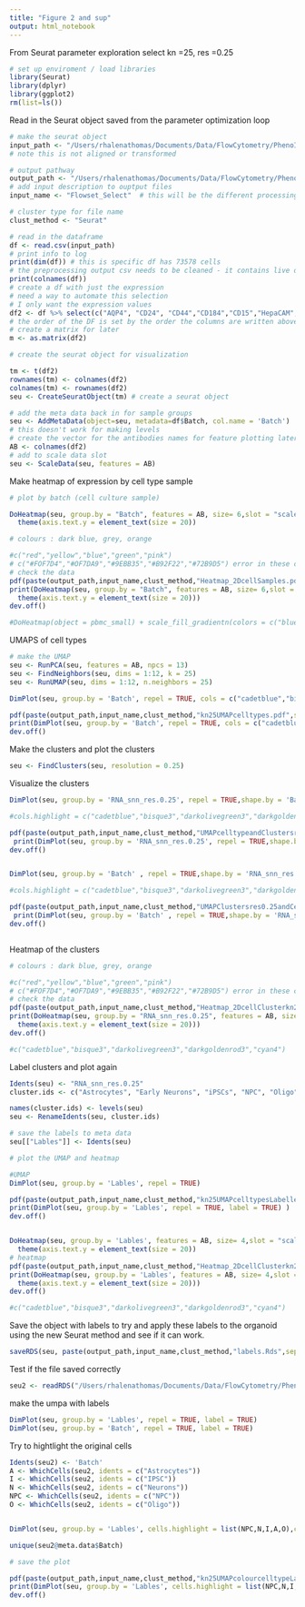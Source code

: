 ```yaml
---
title: "Figure 2 and sup"
output: html_notebook
---
```


From Seurat parameter exploration select kn =25, res =0.25

```r
# set up enviroment / load libraries
library(Seurat)
library(dplyr)
library(ggplot2)
rm(list=ls())

```

Read in the Seurat object saved from the parameter optimization loop


```r
# make the seurat object
input_path <- "/Users/rhalenathomas/Documents/Data/FlowCytometry/PhenoID/Analysis/2Dcells_surface/preprocessing/select/2DcellsSelectflowset.csv"
# note this is not aligned or transformed

# output pathway
output_path <- "/Users/rhalenathomas/Documents/Data/FlowCytometry/PhenoID/Analysis/2Dcells_surface/Figure2/"
# add input description to ouptput files
input_name <- "Flowset_Select"  # this will be the different processing types

# cluster type for file name
clust_method <- "Seurat"

# read in the dataframe
df <- read.csv(input_path)
# print info to log 
print(dim(df)) # this is specific df has 73578 cells
# the preprocessing output csv needs to be cleaned - it contains live dead, FSC, SSC and the sample column
print(colnames(df))
# create a df with just the expression 
# need a way to automate this selection 
# I only want the expression values
df2 <- df %>% select(c("AQP4", "CD24", "CD44","CD184","CD15","HepaCAM","CD29","CD56", "O4","CD140a","CD133","GLAST","CD71"))
# the order of the DF is set by the order the columns are written above
# create a matrix for later
m <- as.matrix(df2) 

# create the seurat object for visualization

tm <- t(df2)
rownames(tm) <- colnames(df2)
colnames(tm) <- rownames(df2)
seu <- CreateSeuratObject(tm) # create a seurat object 

# add the meta data back in for sample groups
seu <- AddMetaData(object=seu, metadata=df$Batch, col.name = 'Batch')
# this doesn't work for making levels
# create the vector for the antibodies names for feature plotting later
AB <- colnames(df2)
# add to scale data slot
seu <- ScaleData(seu, features = AB)

```

Make heatmap of expression by cell type sample

```r
# plot by batch (cell culture sample)

DoHeatmap(seu, group.by = "Batch", features = AB, size= 6,slot = "scale.data", group.colors = c("cadetblue","bisque3","darkolivegreen3","darkgoldenrod3","cyan4"), disp.max = 2, disp.min = -1.5) + scale_fill_gradientn(colors = c("#154c79", "#eeeee4", "#e28743")) + 
  theme(axis.text.y = element_text(size = 20))

# colours : dark blue, grey, orange

#c("red","yellow","blue","green","pink")
# c("#FOF7D4","#OF7DA9","#9EBB35","#B92F22","#72B9D5") error in these colours
# check the data
pdf(paste(output_path,input_name,clust_method,"Heatmap_2DcellSamples.pdf",sep=""),width =6, height = 4)
print(DoHeatmap(seu, group.by = "Batch", features = AB, size= 6,slot = "scale.data", group.colors = c("cadetblue","bisque3","darkolivegreen3","darkgoldenrod3","cyan4"), disp.max = 2, disp.min = -1.5) + scale_fill_gradientn(colors = c("#154c79", "#eeeee4", "#e28743")) + 
  theme(axis.text.y = element_text(size = 20)))
dev.off()

#DoHeatmap(object = pbmc_small) + scale_fill_gradientn(colors = c("blue", "white", "red"))

```


UMAPS of cell types

```r
# make the UMAP
seu <- RunPCA(seu, features = AB, npcs = 13)
seu <- FindNeighbors(seu, dims = 1:12, k = 25)
seu <- RunUMAP(seu, dims = 1:12, n.neighbors = 25)

DimPlot(seu, group.by = 'Batch', repel = TRUE, cols = c("cadetblue","bisque3","darkolivegreen3","darkgoldenrod3","cyan4")) 

pdf(paste(output_path,input_name,clust_method,"kn25UMAPcelltypes.pdf",sep=""),width =10, height = 5)
print(DimPlot(seu, group.by = 'Batch', repel = TRUE, cols = c("cadetblue","bisque3","darkolivegreen3","darkgoldenrod3","cyan4")) )
dev.off()

```

Make the clusters  and plot the clusters

```r
seu <- FindClusters(seu, resolution = 0.25)

```

Visualize the clusters

```r

DimPlot(seu, group.by = 'RNA_snn_res.0.25', repel = TRUE,shape.by = 'Batch', raster = FALSE, pt.size = 0.25) 

#cols.highlight = c("cadetblue","bisque3","darkolivegreen3","darkgoldenrod3","cyan4")

pdf(paste(output_path,input_name,clust_method,"UMAPcelltypeandClustersres0.25.pdf",sep=""),width =8, height = 5)
 print(DimPlot(seu, group.by = 'RNA_snn_res.0.25', repel = TRUE,shape.by = 'Batch', raster = FALSE, pt.size = 0.25) ) 
dev.off()


DimPlot(seu, group.by = 'Batch' , repel = TRUE,shape.by = 'RNA_snn_res.0.25', raster = FALSE, pt.size = 0.5, cols = c("cadetblue","bisque3","darkolivegreen3","darkgoldenrod3","cyan4")) 

#cols.highlight = c("cadetblue","bisque3","darkolivegreen3","darkgoldenrod3","cyan4")

pdf(paste(output_path,input_name,clust_method,"UMAPClustersres0.25andCelltype.pdf",sep=""),width =8, height = 5)
 print(DimPlot(seu, group.by = 'Batch' , repel = TRUE,shape.by = 'RNA_snn_res.0.25', raster = FALSE, pt.size = 1, cols = c("cadetblue","bisque3","darkolivegreen3","darkgoldenrod3","cyan4")) ) 
dev.off()



```

Heatmap of the clusters

```r


# colours : dark blue, grey, orange

#c("red","yellow","blue","green","pink")
# c("#FOF7D4","#OF7DA9","#9EBB35","#B92F22","#72B9D5") error in these colours
# check the data
pdf(paste(output_path,input_name,clust_method,"Heatmap_2DcellClusterkn25Res0.25.pdf",sep=""),width =12, height = 4)
print(DoHeatmap(seu, group.by = "RNA_snn_res.0.25", features = AB, size= 4,slot = "scale.data", disp.max = 2, disp.min = -1.5) + scale_fill_gradientn(colors = c("#154c79", "#eeeee4", "#e28743")) + 
  theme(axis.text.y = element_text(size = 20)))
dev.off()

#c("cadetblue","bisque3","darkolivegreen3","darkgoldenrod3","cyan4")

```

Label clusters and plot again

```r
Idents(seu) <- "RNA_snn_res.0.25"
cluster.ids <- c("Astrocytes", "Early Neurons", "iPSCs", "NPC", "Oligo","Radial Glia","Neurons","Neural Stem","Mix-AQP4+","NPC-like","iPSCs")

names(cluster.ids) <- levels(seu)
seu <- RenameIdents(seu, cluster.ids)

# save the labels to meta data
seu[["Lables"]] <- Idents(seu)

# plot the UMAP and heatmap

#UMAP
DimPlot(seu, group.by = 'Lables', repel = TRUE) 

pdf(paste(output_path,input_name,clust_method,"kn25UMAPcelltypesLabelled2.pdf",sep=""),width =10, height = 5)
print(DimPlot(seu, group.by = 'Lables', repel = TRUE, label = TRUE) )
dev.off()


DoHeatmap(seu, group.by = 'Lables', features = AB, size= 4,slot = "scale.data", disp.max = 2, disp.min = -1.5) + scale_fill_gradientn(colors = c("#154c79", "#eeeee4", "#e28743")) + 
  theme(axis.text.y = element_text(size = 20))
# heatmap
pdf(paste(output_path,input_name,clust_method,"Heatmap_2DcellClusterkn25Res0.25Labelled.pdf",sep=""),width =12, height = 4)
print(DoHeatmap(seu, group.by = 'Lables', features = AB, size= 4,slot = "scale.data", disp.max = 2, disp.min = -1.5) + scale_fill_gradientn(colors = c("#154c79", "#eeeee4", "#e28743")) + 
  theme(axis.text.y = element_text(size = 20)))
dev.off()

#c("cadetblue","bisque3","darkolivegreen3","darkgoldenrod3","cyan4")


```



Save the object with labels to try and apply these labels to the organoid using the new Seurat method and see if it can work.

```r

saveRDS(seu, paste(output_path,input_name,clust_method,"labels.Rds",sep=""))

```


Test if the file saved correctly 

```r
seu2 <- readRDS("/Users/rhalenathomas/Documents/Data/FlowCytometry/PhenoID/Analysis/2Dcells_surface/Figure2/Flowset_SelectSeuratlabels.Rds")
```


make the umpa with labels

```r

DimPlot(seu, group.by = 'Lables', repel = TRUE, label = TRUE)
DimPlot(seu, group.by = 'Batch', repel = TRUE, label = TRUE)

```



Try to hightlight the original cells

```r

Idents(seu2) <- 'Batch'
A <- WhichCells(seu2, idents = c("Astrocytes"))
I <- WhichCells(seu2, idents = c("IPSC"))
N <- WhichCells(seu2, idents = c("Neurons"))
NPC <- WhichCells(seu2, idents = c("NPC"))
O <- WhichCells(seu2, idents = c("Oligo"))


DimPlot(seu, group.by = 'Lables', cells.highlight = list(NPC,N,I,A,O),cols.highlight = c("cadetblue","bisque3","darkolivegreen3","darkgoldenrod3","darkblue"), label = TRUE, pt.size = 0.005, cols = "grey")

unique(seu2@meta.data$Batch)

# save the plot

pdf(paste(output_path,input_name,clust_method,"kn25UMAPcolourcelltypeLabelclusters.pdf",sep=""),width =10, height = 5)
print(DimPlot(seu, group.by = 'Lables', cells.highlight = list(NPC,N,I,A,O),cols.highlight = c("cadetblue","bisque3","darkolivegreen3","darkgoldenrod3","darkblue"), label = TRUE, pt.size = 0.005, cols = "grey"))
dev.off()





```











